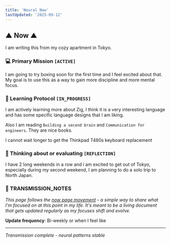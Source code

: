 ```yaml
---
title: 'Neural Now'
lastUpdated: '2025-09-12'
---
```


## ▲ Now ▲

I am writing this from my cozy apartment in Tokyo.

### 💻 Primary Mission `[ACTIVE]`

I am going to try boxing soon for the first time and I feel excited about that. My goal is to use this as a way to gain more discipline and more mental focus.

### 🎯 Learning Protocol `[IN_PROGRESS]`

I am actively learning more about Zig, I think it is a very interesting language and has some specific language designs that I am liking.

Also I am reading ```Building a second brain``` and ```Communication for engineers```. They are nice books.

I cannot wait longer to get the Thinkpad T480s keyboard replacement

### 🤔 Thinking about or evaluating `[REFLECTION]`

I have 2 long weekends in a row and i am excited to get out of Tokyo, especially during my second weekend, I am planning to do a solo trip to North Japan.

### 📡 TRANSMISSION_NOTES

*This page follows the [now page movement](https://nownownow.com/about) - a simple way to share what I'm focused on at this point in my life. It's meant to be a living document that gets updated regularly as my focuses shift and evolve.*

**Update frequency**: Bi-weekly or when I feel like

---

*Transmission complete - neural patterns stable*
